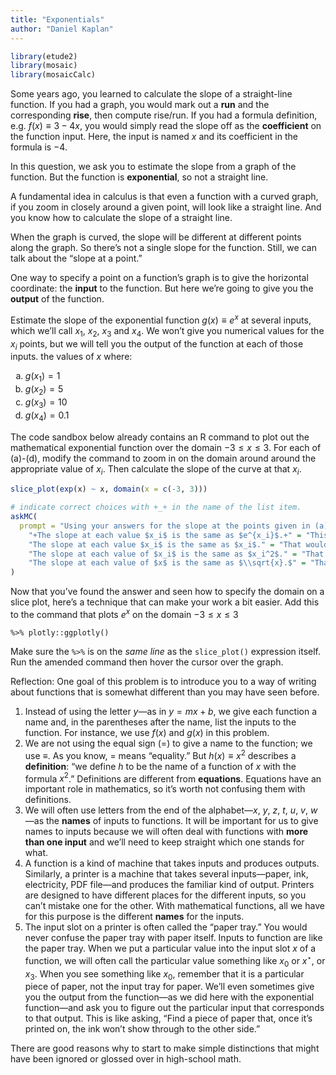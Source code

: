 ```yaml
---
title: "Exponentials"
author: "Daniel Kaplan"
---
```


```r
library(etude2)
library(mosaic)
library(mosaicCalc)
```

Some years ago, you learned to calculate the slope of a straight-line function. If you had a graph, you would mark out a **run** and the corresponding **rise**, then compute rise/run. If you had a formula definition, e.g. $f(x) \equiv 3 - 4 x$, you would simply read the slope off as the **coefficient** on the function input. Here, the input is named $x$ and its coefficient in the formula is $-4$. 

In this question, we ask you to estimate the slope from a graph of the function. But the function is **exponential**, so not a straight line. 

A fundamental idea in calculus is that even a function with a curved graph, if you zoom in closely around a given point, will look like a straight line. And you know how to calculate the slope of a straight line.

When the graph is curved, the slope will be different at different points along the graph. So there's not a single slope for the function. Still, we can talk about the "slope at a point."

One way to specify a point on a function's graph is to give the horizontal coordinate: the **input** to the function. But here we're going to give you the **output** of the function.  

Estimate the slope of the exponential function $g(x) \equiv e^x$ at several inputs, which we'll call $x_1$, $x_2$, $x_3$ and $x_4$. We won't give you numerical values for the $x_i$ points, but we will tell you the output of the function at each of those inputs. the values of $x$ where:

a. $g(x_1) = 1$
b. $g(x_2) = 5$
c. $g(x_3) = 10$
d. $g(x_4) = 0.1$

The code sandbox below already contains an R command to plot out the mathematical exponential function over the domain $-3 \leq x \leq 3$. For each of (a)-(d), modify the command to zoom in on the domain around around the appropriate value of $x_i$.  Then calculate the slope  of  the curve at that $x_i$.

```r
slice_plot(exp(x) ~ x, domain(x = c(-3, 3)))
```

```r
# indicate correct choices with +_+ in the name of the list item.
askMC(
  prompt = "Using your answers for the slope at the points given in (a)-(d), choose the best answer to this question: What is the pattern in the slope as $x$ varies?",
    "+The slope at each value $x_i$ is the same as $e^{x_i}$.+" = "This property of the exponential function becomes important when describing a wide range of phenomena, from nuclear isotope decay to population growth.",
    "The slope at each value $x_i$ is the same as $x_i$." = "That would being saying the slope at $x_3$ is $\\approx 2.30$. Is that what you got?",
    "The slope at each value of $x_i$ is the same as $x_i^2$." = "That would being saying the slope at the $x_3$ is $\\approx 5.30$. Is that what you got?",
    "The slope at each value of $x$ is the same as $\\sqrt{x}.$" = "That would being saying the slope at the $x_i$ is $\\approx 1.52$. Is that what you got?"
)
```

Now that you've found the answer and seen how to specify the domain on a slice plot, here's a technique that can make your work a bit easier. Add this to the command that plots $e^x$ on the domain $-3 \leq x \leq 3$

    %>% plotly::ggplotly()

Make sure the `%>%` is on the *same line* as the `slice_plot()` expression itself. Run the amended command then hover the cursor over the graph.

Reflection: One goal of this problem is to introduce you to a way of writing about functions that is somewhat different than you may have seen before. 

1. Instead of using the letter $y$---as in $y = mx + b$, we give each function a name and, in the parentheses after the name, list the inputs to the function. For instance, we use $f(x)$ and $g(x)$ in this problem. 
2. We are not using the equal sign ($=$) to give a name to the function; we use $\equiv$. As you know, $=$ means "equality." But $h(x) \equiv x^2$ describes a **definition**: "we define $h$  to be the name of a function of $x$ with the formula $x^2$." Definitions are different from **equations**. Equations have an important role in mathematics, so it's worth not confusing them with definitions. 
3. We will often use letters from the end of the alphabet---$x$, $y$, $z$, $t$, $u$, $v$, $w$---as the **names** of inputs to functions. It will be important for us to give names to inputs because we will often deal with functions with **more than one input** and we'll need to keep straight which one stands for what.
4. A function is a kind of machine that takes inputs and produces outputs. Similarly, a printer is a machine that takes several inputs---paper, ink, electricity, PDF file---and produces the familiar kind of output. Printers are designed to have different places for the different inputs, so you can't mistake one for the other. With mathematical functions, all we have for this purpose is the different **names** for the inputs.
5. The input slot on a printer is often called the "paper tray." You would never confuse the paper tray with paper itself. Inputs to function are like the paper tray. When we put a particular value into the input slot $x$ of a function, we will often call the particular value something like $x_0$ or $x^\star$, or $x_3$. When you see something like $x_0$, remember that it is a particular piece of paper, not the input tray for paper. We'll even sometimes give you the output from the function---as we did here with the exponential function---and ask you to figure out the particular input that corresponds to that output. This is like asking, "Find a piece of paper that, once it's printed on, the ink won't show through to the other side."

There are good reasons why to start to make simple distinctions that might have been ignored or glossed over in high-school math. 
